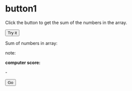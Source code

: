 # button1


<p>Click the button to get the sum of the numbers in the array.</p>
<button onclick="numbers.forEach(myFunction)">Try it</button>

<p>Sum of numbers in array: <span id="demo"></span></p>
<p>note: <span id="note"></span></p>

<b>computer score:</b><p id="computerScore" data-value="0">-</p>
<button type="button" onclick="rps()">Go</button><br>

<script>
//var values are initialized when loaded
//they are global and persist until window is reloaded
//if incremented inside a function, the value is remembered
//the next time the function is called.

var sum = 0;
var numbers = [65, 44, 12, 4];
var index1 = 0;


function myFunction(item) {
    sum += item;
    demo.innerHTML = sum;
}

var computerScore = document.getElementById('computerScore');

function rps() {
    console.log(computerScore.dataset.value);
computerScore.dataset.value++;
if (computerScore.dataset.value==numbers.length){
computerScore.dataset.value=0;
}
computerScore.innerHTML = computerScore.dataset.value;
note.innerHTML = numbers[computerScore.dataset.value];
}
</script>

